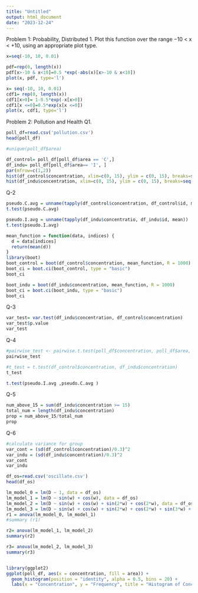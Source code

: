 ---
title: "Untitled"
output: html_document
date: "2023-12-24"
---
Problem 1: Probability, Distributed
1. Plot this function over the range −10 < x < +10, using an appropriate plot type.
```{r }
x=seq(-10, 10, 0.01)

pdf=rep(0, length(x))
pdf[x>-10 & x<10]=0.5 *exp(-abs(x)[x>-10 & x<10])  
plot(x, pdf, type='l')
```
```{r cars}
x= seq(-10, 10, 0.01)
cdf1= rep(0, length(x))
cdf1[x>0]= 1-0.5*exp(-x[x>0])       
cdf1[x <=0]=0.5*exp(x[x <=0])
plot(x, cdf1, type='l')
```
Problem 2: Pollution and Health
Q1.

```{r }
poll_df=read.csv('pollution.csv')
head(poll_df)

#unique(poll_df$area)
```
```{r }
df_control= poll_df[poll_df$area == 'C',]
df_indu= poll_df[poll_df$area== 'I', ]
par(mfrow=c(1,2))
hist(df_control$concentration, xlim=c(0, 15), ylim = c(0, 15), breaks=seq(0, 16, 1) , main= 'Area Control')
hist(df_indu$concentration, xlim=c(0, 15), ylim = c(0, 15), breaks=seq(0, 16, 1) , main= 'Area Industry')

```
Q-2

```{r }
pseudo.C.avg = unname(tapply(df_control$concentration, df_control$id, mean))
t.test(pseudo.C.avg)

pseudo.I.avg = unname(tapply(df_indu$concentratio, df_indu$id, mean))
t.test(pseudo.I.avg)
```

```{r }
mean_function = function(data, indices) {
  d = data[indices]
  return(mean(d))
}
library(boot)
boot_control = boot(df_control$concentration, mean_function, R = 1000)
boot_ci = boot.ci(boot_control, type = "basic") 
boot_ci
```
```{r }
boot_indu = boot(df_indu$concentration, mean_function, R = 1000)
boot_ci = boot.ci(boot_indu, type = "basic") 
boot_ci
```
Q-3
```{r }
var_test= var.test(df_indu$concentration, df_control$concentration)
var_test$p.value
var_test
```
Q-4

```{r }
#pairwise_test <- pairwise.t.test(poll_df$concentration, poll_df$area, p.adj = "bonferroni")
pairwise_test
```
```{r }
#t_test = t.test(df_control$concentration, df_indu$concentration)
t_test
```
```{r }
t.test(pseudo.I.avg ,pseudo.C.avg )

```
Q-5
```{r }
num_above_15 = sum(df_indu$concentration >= 15)
total_num = length(df_indu$concentration)
prop = num_above_15/total_num
prop
```
Q-6

```{r }
#calculate variance for group
var_cont = (sd(df_control$concentration)/0.3)^2
var_indu = (sd(df_indu$concentration)/0.3)^2
var_cont
var_indu
```

```{r }
df_os=read.csv('oscillate.csv')
head(df_os)
```
```{r}
lm_model_0 = lm(D ~ 1, data = df_os)  
lm_model_1 = lm(D ~ sin(w) + cos(w), data = df_os)
lm_model_2 = lm(D ~ sin(w) + cos(w) + sin(2*w) + cos(2*w), data = df_os)
lm_model_3 = lm(D ~ sin(w) + cos(w) + sin(2*w) + cos(2*w) + sin(3*w) + cos(3*w), data = df_os)
r1 = anova(lm_model_0, lm_model_1)
#summary (r1)
```
```{r }
r2= anova(lm_model_1, lm_model_2)
summary(r2)

```       
```{r }
r3= anova(lm_model_2, lm_model_3)
summary(r3)


```
```{r }
```

```{r }
library(ggplot2)
ggplot(poll_df, aes(x = concentration, fill = area)) +
  geom_histogram(position = "identity", alpha = 0.5, bins = 20) +
  labs(x = "Concentration", y = "Frequency", title = "Histogram of Concentrations by Area")

```
